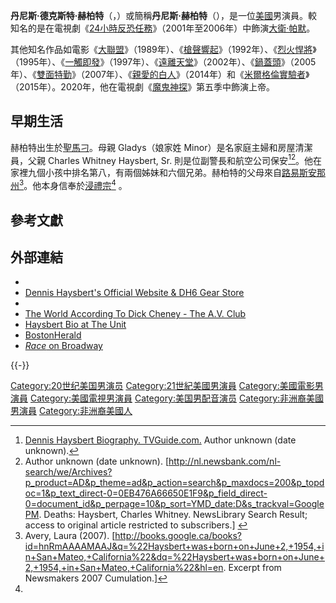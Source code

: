 {{noteTA
|G1=Show
|G2=Movie
|G3=TV
|G4=USStates
|1=zh-cn:海斯伯特; zh-tw:赫柏特; zh-hk:希斯拔;
|2=zh-cn:大卫·帕默; zh-tw:大衛·帕默; zh-hk:柏大衛;
|3=zh-cn:德克斯特; zh-tw:戴克斯特; zh-hk:狄斯達;
}}
{{Infobox entertainer
| type = 男演員
| name = 丹尼斯·赫柏特
| foreignname = {{lang|en|Dennis Haysbert}}
| image = Dennis Haysbert 3 March 2015.jpg
| imagesize = 
| caption = 赫柏特於2015年3月
| birthname = 丹尼斯·德克斯特·赫柏特<br>（{{lang|en|Dennis Dexter Haysbert}}）
| birth_date = {{Birth date and age|mf=yes|1954|6|2}}
| birth_place = 美國[[加利福尼亞州|加利福尼亞州]][[聖馬刁_(加利福尼亞州)|聖馬刁]]
| occupation = 演員
| years_active = 1978年至今
| spouse = Elena Simms（1980年至1984年）<br>Lynn Griffith（1989年至2001年）
}}
'''丹尼斯·德克斯特·赫柏特'''（{{lang-en|Dennis Dexter Haysbert}}，{{bd|1954年|6月2日||}}）或簡稱'''丹尼斯·赫柏特'''（{{lang|en|Dennis Haysbert}}），是一位[[美國|美國]]男演員。較知名的是在電視劇《[[24小時反恐任務|24小時反恐任務]]》（2001年至2006年）中飾演[[大衛·帕默|大衛·帕默]]。

其他知名作品如電影《[[大聯盟_(1989年電影)|大聯盟]]》（1989年）、《[[槍聲響起|槍聲響起]]》（1992年）、《[[烈火悍將|烈火悍將]]》（1995年）、《[[一觸即發_(1997年電影)|一觸即發]]》（1997年）、《[[遠離天堂|遠離天堂]]》（2002年）、《[[鍋蓋頭|鍋蓋頭]]》（2005年）、《[[雙面特勤|雙面特勤]]》（2007年）、《[[親愛的白人|親愛的白人]]》（2014年）和《[[米爾格倫實驗者|米爾格倫實驗者]]》（2015年）。2020年，他在電視劇《[[魔鬼神探|魔鬼神探]]》第五季中飾演上帝。

==早期生活==
赫柏特出生於[[聖馬刁_(加利福尼亞州)|聖馬刁]]。母親 Gladys（娘家姓 Minor）是名家庭主婦和房屋清潔員，父親 Charles Whitney Haysbert, Sr. 則是位副警長和航空公司保安<ref>[http://www.tvguide.com/detail/celebrity.aspx?tvobjectid=147081&more=ucCelebInfo Dennis Haysbert Biography. TVGuide.com.] {{Wayback|url=http://www.tvguide.com/detail/celebrity.aspx?tvobjectid=147081&more=ucCelebInfo |date=20080417203819 }} Author unknown (date unknown).</ref><ref>Author unknown (date unknown). [http://nl.newsbank.com/nl-search/we/Archives?p_product=AD&p_theme=ad&p_action=search&p_maxdocs=200&p_topdoc=1&p_text_direct-0=0EB476A66650E1F9&p_field_direct-0=document_id&p_perpage=10&p_sort=YMD_date:D&s_trackval=GooglePM. Deaths: Haysbert, Charles Whitney. NewsLibrary Search Result; access to original article restricted to subscribers.] {{Wayback|url=http://nl.newsbank.com/nl-search/we/Archives?p_product=AD&p_theme=ad&p_action=search&p_maxdocs=200&p_topdoc=1&p_text_direct-0=0EB476A66650E1F9&p_field_direct-0=document_id&p_perpage=10&p_sort=YMD_date:D&s_trackval=GooglePM. |date=20201004030833 }}</ref>。他在家裡九個小孩中排名第八，有兩個姊妹和六個兄弟。赫柏特的父母來自[[路易斯安那州|路易斯安那州]]<ref name=bipghd1>Avery, Laura (2007). [http://books.google.ca/books?id=hnRmAAAAMAAJ&q=%22Haysbert+was+born+on+June+2,+1954,+in+San+Mateo,+California%22&dq=%22Haysbert+was+born+on+June+2,+1954,+in+San+Mateo,+California%22&hl=en. Excerpt from Newsmakers 2007 Cumulation.]</ref>。他本身信奉於[[浸禮宗|浸禮宗]]<ref name=bipghd1/> 。

==參考文獻==
{{reflist}}

==外部連結==
{{stack begin}}
{{commonscat|Dennis Haysbert}}
{{stack end}}
*{{IMDb name|371660|Dennis Haysbert}}
*[http://DennisHaysbert.TV/html Dennis Haysbert's Official Website & DH6 Gear Store]{{Wayback|url=http://dennishaysbert.tv/html |date=20141111120713 }}
*{{facebook|idhaysbert|Official Dennis Haysbert page}}
*[http://www.avclub.com/articles/the-world-according-to-dick-cheney,93659 The World According To Dick Cheney - The A.V. Club]{{Wayback|url=http://www.avclub.com/articles/the-world-according-to-dick-cheney,93659 |date=20130530101744 }}
*[http://www.cbs.com/primetime/the_unit/bios/ Haysbert Bio at The Unit]{{Wayback|url=http://www.cbs.com/primetime/the_unit/bios/ |date=20061007022212 }}
*[http://www.bostonherald.com/entertainment/television/general/view.bg?articleid=1146411 BostonHerald]{{Wayback|url=http://www.bostonherald.com/entertainment/television/general/view.bg?articleid=1146411 |date=20120913051155 }}
*[http://www.raceonbroadway.com/ ''Race'' on Broadway]{{Wayback|url=http://www.raceonbroadway.com/ |date=20201022171619 }}

{{-}}
{{卫星奖最佳电影男配角}}
{{Authority control}}
{{DEFAULTSORT:Haysbert, Dennis}}

[[Category:20世纪美国男演员|Category:20世纪美国男演员]]
[[Category:21世紀美國男演員|Category:21世紀美國男演員]]
[[Category:美國電影男演員|Category:美國電影男演員]]
[[Category:美國電視男演員|Category:美國電視男演員]]
[[Category:美国男配音演员|Category:美国男配音演员]]
[[Category:非洲裔美國男演員|Category:非洲裔美國男演員]]
[[Category:非洲裔美國人|Category:非洲裔美國人]]